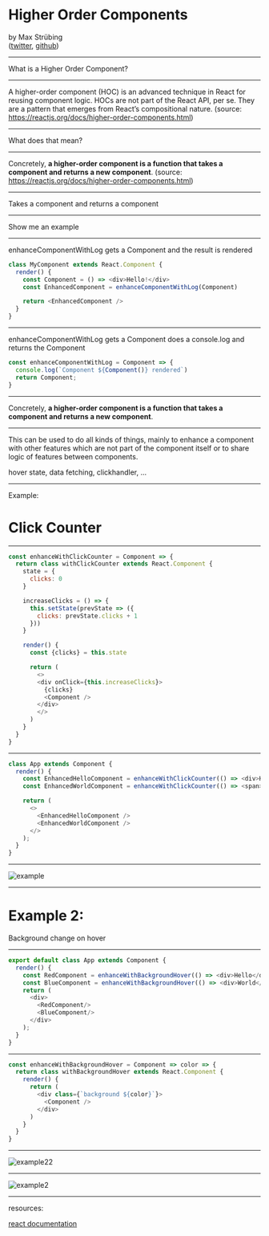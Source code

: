 

<Head>
  <title>Higher Order Components</title>
  <meta name="author" content="Max Strübing" />
</Head>

# Higher Order Components
by Max Strübing  
([twitter](https://twitter.com/mxstrbng), [github](https://github.com/mstruebing))

---

What is a Higher Order Component?

---

A higher-order component (HOC) is an advanced technique in React for reusing component logic. HOCs are not part of the React API, per se. They are a pattern that emerges from React’s compositional nature.
(source: https://reactjs.org/docs/higher-order-components.html)

---

What does that mean?

---

Concretely, **a higher-order component is a function that takes a component and returns a new component**.
(source: https://reactjs.org/docs/higher-order-components.html)

---

Takes a component and returns a component

---

Show me an example

---

enhanceComponentWithLog gets a Component and the result is rendered

```js
class MyComponent extends React.Component {
  render() {
    const Component = () => <div>Hello!</div>
    const EnhancedComponent = enhanceComponentWithLog(Component)

    return <EnhancedComponent />
  }
}
```

---

enhanceComponentWithLog gets a Component does a console.log and returns the Component

```js
const enhanceComponentWithLog = Component => {
  console.log(`Component ${Component()} rendered`)
  return Component;
}
```

---

Concretely, **a higher-order component is a function that takes a component and returns a new component**.

---

This can be used to do all kinds of things, mainly to enhance a component with other features which are not part of the component itself or to share
logic of features between components.

hover state, data fetching, clickhandler, ...

---

Example:

# Click Counter

---

```js
const enhanceWithClickCounter = Component => {
  return class withClickCounter extends React.Component {
    state = {
      clicks: 0
    }

    increaseClicks = () => {
      this.setState(prevState => ({
        clicks: prevState.clicks + 1
      }))
    }

    render() {
      const {clicks} = this.state

      return (
        <>
        <div onClick={this.increaseClicks}>
          {clicks}
          <Component />
        </div>
        </>
      )
    }
  }
}
```

---

```js 
class App extends Component {
  render() {
    const EnhancedHelloComponent = enhanceWithClickCounter(() => <div>Hello</div>)
    const EnhancedWorldComponent = enhanceWithClickCounter(() => <span>World</span>)

    return (
      <>
        <EnhancedHelloComponent />
        <EnhancedWorldComponent />
      </>
    );
  }
}
```

---

![example](../images/higher-order-components/example.png "example")  

---

# Example 2:

Background change on hover

---

```js
export default class App extends Component {
  render() {
    const RedComponent = enhanceWithBackgroundHover(() => <div>Hello</div>)("red")
    const BlueComponent = enhanceWithBackgroundHover(() => <div>World</div>)("blue")
    return (
      <div>
        <RedComponent/>
        <BlueComponent/>
      </div>
    );
  }
}
```

---

```js
const enhanceWithBackgroundHover = Component => color => {
  return class withBackgroundHover extends React.Component {
    render() {
      return (
        <div class={`background ${color}`}>
          <Component />
        </div>
      )
    }
  }
}
```

---

![example22](../images/higher-order-components/example2-1.png "example")  

-----

![example2](../images/higher-order-components/example2-2.png "example")  

---

resources:

[react documentation](https://reactjs.org/docs/higher-order-components.html)
